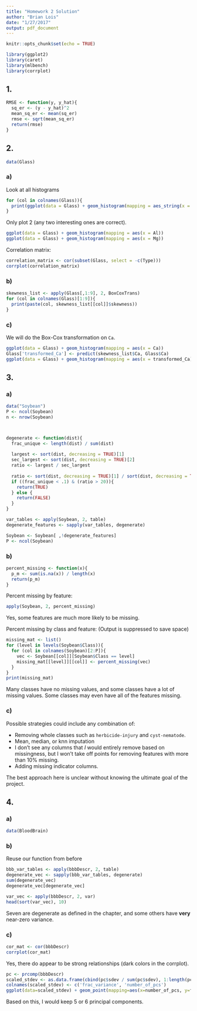 ```yaml
---
title: "Homework 2 Solution"
author: "Brian Lois"
date: "1/27/2017"
output: pdf_document
---
```


```r
knitr::opts_chunk$set(echo = TRUE)
```
```r
library(ggplot2)
library(caret)
library(mlbench)
library(corrplot)
```

## 1. 

```r
RMSE <- function(y, y_hat){
  sq_er <- (y - y_hat)^2
  mean_sq_er <- mean(sq_er)
  rmse <- sqrt(mean_sq_er)
  return(rmse)
}
```

## 2.
```r
data(Glass)
```

### a) 
Look at all histograms
```r
for (col in colnames(Glass)){
  print(ggplot(data = Glass) + geom_histogram(mapping = aes_string(x = col)))
}
```

Only plot 2 (any two interesting ones are correct).
```r
ggplot(data = Glass) + geom_histogram(mapping = aes(x = Al))
ggplot(data = Glass) + geom_histogram(mapping = aes(x = Mg))
```

Correlation matrix:
```r
correlation_matrix <- cor(subset(Glass, select = -c(Type)))
corrplot(correlation_matrix)
```


### b)
```r
skewness_list <- apply(Glass[,1:9], 2, BoxCoxTrans)
for (col in colnames(Glass)[1:9]){
  print(paste(col, skewness_list[[col]]$skewness))
}
```

### c)
We will do the Box-Cox transformation on `Ca`.
```r
ggplot(data = Glass) + geom_histogram(mapping = aes(x = Ca))
Glass['transformed_Ca'] <- predict(skewness_list$Ca, Glass$Ca)
ggplot(data = Glass) + geom_histogram(mapping = aes(x = transformed_Ca))
```

## 3.
### a)
```r
data("Soybean")
P <- ncol(Soybean)
n <- nrow(Soybean)



degenerate <- function(dist){
  frac_unique <- length(dist) / sum(dist)
  
  largest <- sort(dist, decreasing = TRUE)[1]
  sec_largest <- sort(dist, decreasing = TRUE)[2]
  ratio <- largest / sec_largest
  
  ratio <- sort(dist, decreasing = TRUE)[1] / sort(dist, decreasing = TRUE)[2]
  if ((frac_unique < .1) & (ratio > 20)){
    return(TRUE)
  } else {
    return(FALSE)
  }
}

var_tables <- apply(Soybean, 2, table)
degenerate_features <- sapply(var_tables, degenerate)

Soybean <- Soybean[ ,!degenerate_features]
P <- ncol(Soybean)
```

### b)
```r
percent_missing <- function(x){
  p_m <- sum(is.na(x)) / length(x)
  return(p_m)
}
```

Percent missing by feature:

```r
apply(Soybean, 2, percent_missing)
```

Yes, some features are much more likely to be missing.

Percent missing by class and feature:
(Output is suppressed to save space)
```r
missing_mat <- list()
for (level in levels(Soybean$Class)){
  for (col in colnames(Soybean)[2:P]){
    vec <- Soybean[[col]][Soybean$Class == level]
    missing_mat[[level]][[col]] <- percent_missing(vec)
  }
}
print(missing_mat)
```

Many classes have no missing values, and some classes have a lot of missing values.  Some classes may even have all of the features missing.

### c)
Possible strategies could include any combination of:

* Removing whole classes such as `herbicide-injury` and `cyst-nematode`.
* Mean, median, or knn imputation
* I don't see any columns that _I_ would entirely remove based on missingness, but I won't take off points for removing features with more than 10% missing.
* Adding missing indicator columns.

The best approach here is unclear without knowing the ultimate goal of the project.

## 4.
### a)
```r
data(BloodBrain)
```
### b)
Reuse our function from before
```r
bbb_var_tables <- apply(bbbDescr, 2, table)
degenerate_vec <- sapply(bbb_var_tables, degenerate)
sum(degenerate_vec)
degenerate_vec[degenerate_vec]

var_vec <- apply(bbbDescr, 2, var)
head(sort(var_vec), 10)
```

Seven are degenerate as defined in the chapter, and some others have **very** near-zero variance.

### c)
```r
cor_mat <- cor(bbbDescr)
corrplot(cor_mat)
```

Yes, there do appear to be strong relationships (dark colors in the corrplot).

```r
pc <- prcomp(bbbDescr)
scaled_stdev <- as.data.frame(cbind(pc$sdev / sum(pc$sdev), 1:length(pc$sdev)))
colnames(scaled_stdev) <- c('frac_variance', 'number_of_pcs')
ggplot(data=scaled_stdev) + geom_point(mapping=aes(x=number_of_pcs, y=frac_variance))
```

Based on this, I would keep 5 or 6 principal components.




